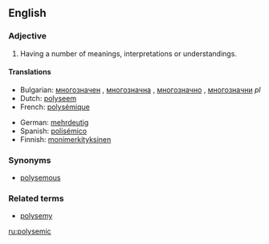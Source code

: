 ==English==

===Adjective===
{{en-adj|-}}

# Having a number of meanings, interpretations or understandings.

====Translations====
{{top}}
*Bulgarian: [[многозначен]] {{m}}, [[многозначна]] {{f}}, [[многозначно]] {{n}}, [[многозначни]] ''pl''
*Dutch: [[polyseem]]
*French: [[polysémique]]
{{mid}}
*German: [[mehrdeutig]]
*Spanish: [[polisémico]]
*Finnish: [[monimerkityksinen]]
{{bottom}}

===Synonyms===
* [[polysemous]]

===Related terms===
* [[polysemy]]

[[ru:polysemic]]